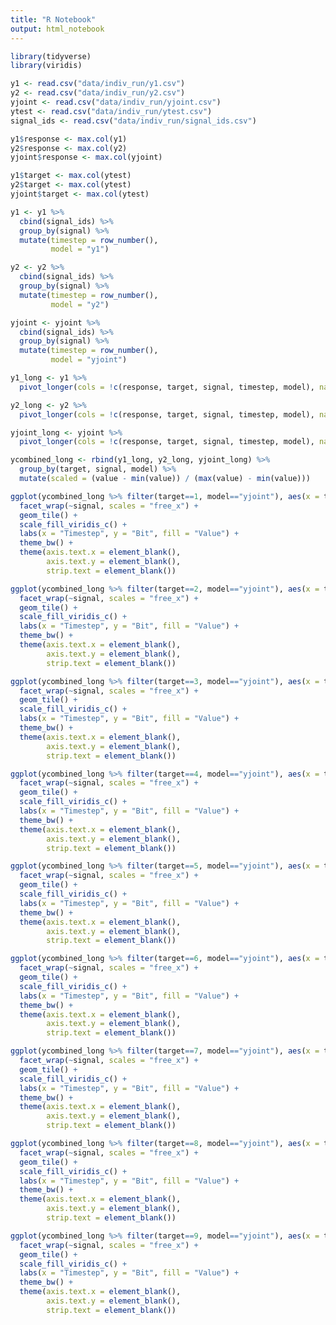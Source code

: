 ```yaml
---
title: "R Notebook"
output: html_notebook
---
```


```r
library(tidyverse)
library(viridis)
```

```r
y1 <- read.csv("data/indiv_run/y1.csv")
y2 <- read.csv("data/indiv_run/y2.csv")
yjoint <- read.csv("data/indiv_run/yjoint.csv")
ytest <- read.csv("data/indiv_run/ytest.csv")
signal_ids <- read.csv("data/indiv_run/signal_ids.csv")
```

```r
y1$response <- max.col(y1)
y2$response <- max.col(y2)
yjoint$response <- max.col(yjoint)

y1$target <- max.col(ytest)
y2$target <- max.col(ytest)
yjoint$target <- max.col(ytest)

y1 <- y1 %>%
  cbind(signal_ids) %>%
  group_by(signal) %>%
  mutate(timestep = row_number(),
         model = "y1")

y2 <- y2 %>%
  cbind(signal_ids) %>%
  group_by(signal) %>%
  mutate(timestep = row_number(),
         model = "y2")

yjoint <- yjoint %>%
  cbind(signal_ids) %>%
  group_by(signal) %>%
  mutate(timestep = row_number(),
         model = "yjoint")
```

```r
y1_long <- y1 %>%
  pivot_longer(cols = !c(response, target, signal, timestep, model), names_to = "bit", values_to = "value")

y2_long <- y2 %>%
  pivot_longer(cols = !c(response, target, signal, timestep, model), names_to = "bit", values_to = "value")

yjoint_long <- yjoint %>%
  pivot_longer(cols = !c(response, target, signal, timestep, model), names_to = "bit", values_to = "value")

ycombined_long <- rbind(y1_long, y2_long, yjoint_long) %>%
  group_by(target, signal, model) %>%
  mutate(scaled = (value - min(value)) / (max(value) - min(value)))

ggplot(ycombined_long %>% filter(target==1, model=="yjoint"), aes(x = timestep, y = bit, fill = scaled)) +
  facet_wrap(~signal, scales = "free_x") +
  geom_tile() +
  scale_fill_viridis_c() +
  labs(x = "Timestep", y = "Bit", fill = "Value") +
  theme_bw() +
  theme(axis.text.x = element_blank(),
        axis.text.y = element_blank(),
        strip.text = element_blank())
```

```r
ggplot(ycombined_long %>% filter(target==2, model=="yjoint"), aes(x = timestep, y = bit, fill = scaled)) +
  facet_wrap(~signal, scales = "free_x") +
  geom_tile() +
  scale_fill_viridis_c() +
  labs(x = "Timestep", y = "Bit", fill = "Value") +
  theme_bw() +
  theme(axis.text.x = element_blank(),
        axis.text.y = element_blank(),
        strip.text = element_blank())
```

```r
ggplot(ycombined_long %>% filter(target==3, model=="yjoint"), aes(x = timestep, y = bit, fill = scaled)) +
  facet_wrap(~signal, scales = "free_x") +
  geom_tile() +
  scale_fill_viridis_c() +
  labs(x = "Timestep", y = "Bit", fill = "Value") +
  theme_bw() +
  theme(axis.text.x = element_blank(),
        axis.text.y = element_blank(),
        strip.text = element_blank())
```

```r
ggplot(ycombined_long %>% filter(target==4, model=="yjoint"), aes(x = timestep, y = bit, fill = scaled)) +
  facet_wrap(~signal, scales = "free_x") +
  geom_tile() +
  scale_fill_viridis_c() +
  labs(x = "Timestep", y = "Bit", fill = "Value") +
  theme_bw() +
  theme(axis.text.x = element_blank(),
        axis.text.y = element_blank(),
        strip.text = element_blank())
```

```r
ggplot(ycombined_long %>% filter(target==5, model=="yjoint"), aes(x = timestep, y = bit, fill = scaled)) +
  facet_wrap(~signal, scales = "free_x") +
  geom_tile() +
  scale_fill_viridis_c() +
  labs(x = "Timestep", y = "Bit", fill = "Value") +
  theme_bw() +
  theme(axis.text.x = element_blank(),
        axis.text.y = element_blank(),
        strip.text = element_blank())
```

```r
ggplot(ycombined_long %>% filter(target==6, model=="yjoint"), aes(x = timestep, y = bit, fill = scaled)) +
  facet_wrap(~signal, scales = "free_x") +
  geom_tile() +
  scale_fill_viridis_c() +
  labs(x = "Timestep", y = "Bit", fill = "Value") +
  theme_bw() +
  theme(axis.text.x = element_blank(),
        axis.text.y = element_blank(),
        strip.text = element_blank())
```

```r
ggplot(ycombined_long %>% filter(target==7, model=="yjoint"), aes(x = timestep, y = bit, fill = scaled)) +
  facet_wrap(~signal, scales = "free_x") +
  geom_tile() +
  scale_fill_viridis_c() +
  labs(x = "Timestep", y = "Bit", fill = "Value") +
  theme_bw() +
  theme(axis.text.x = element_blank(),
        axis.text.y = element_blank(),
        strip.text = element_blank())
```

```r
ggplot(ycombined_long %>% filter(target==8, model=="yjoint"), aes(x = timestep, y = bit, fill = scaled)) +
  facet_wrap(~signal, scales = "free_x") +
  geom_tile() +
  scale_fill_viridis_c() +
  labs(x = "Timestep", y = "Bit", fill = "Value") +
  theme_bw() +
  theme(axis.text.x = element_blank(),
        axis.text.y = element_blank(),
        strip.text = element_blank())
```

```r
ggplot(ycombined_long %>% filter(target==9, model=="yjoint"), aes(x = timestep, y = bit, fill = scaled)) +
  facet_wrap(~signal, scales = "free_x") +
  geom_tile() +
  scale_fill_viridis_c() +
  labs(x = "Timestep", y = "Bit", fill = "Value") +
  theme_bw() +
  theme(axis.text.x = element_blank(),
        axis.text.y = element_blank(),
        strip.text = element_blank())
```


